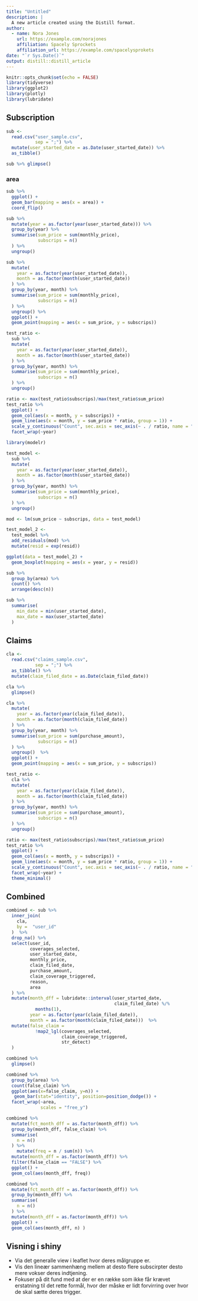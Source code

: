```yaml
---
title: "Untitled"
description: |
  A new article created using the Distill format.
author:
  - name: Nora Jones 
    url: https://example.com/norajones
    affiliation: Spacely Sprockets
    affiliation_url: https://example.com/spacelysprokets
date: "`r Sys.Date()`"
output: distill::distill_article
---
```


```r
knitr::opts_chunk$set(echo = FALSE)
library(tidyverse)
library(ggplot2)
library(plotly)
library(lubridate)
```

## Subscription

```r
sub <- 
  read.csv("user_sample.csv",
           sep = ";") %>% 
  mutate(user_started_date = as.Date(user_started_date)) %>% 
  as_tibble()

sub %>% glimpse()
```


### area

```r
sub %>% 
  ggplot() +
  geom_bar(mapping = aes(x = area)) +
  coord_flip()
```

```r
sub %>% 
  mutate(year = as.factor(year(user_started_date))) %>% 
  group_by(year) %>% 
  summarise(sum_price = sum(monthly_price),
            subscrips = n()
  ) %>% 
  ungroup() 
```

```r
sub %>% 
  mutate(
    year = as.factor(year(user_started_date)),
    month = as.factor(month(user_started_date))
  ) %>% 
  group_by(year, month) %>% 
  summarise(sum_price = sum(monthly_price),
            subscrips = n()
  ) %>% 
  ungroup() %>% 
  ggplot() +
  geom_point(mapping = aes(x = sum_price, y = subscrips))
```

```r
test_ratio <- 
  sub %>% 
  mutate(
    year = as.factor(year(user_started_date)),
    month = as.factor(month(user_started_date))
  ) %>% 
  group_by(year, month) %>% 
  summarise(sum_price = sum(monthly_price),
            subscrips = n()
  ) %>% 
  ungroup() 

ratio <- max(test_ratio$subscrips)/max(test_ratio$sum_price)
test_ratio %>% 
  ggplot() +
  geom_col(aes(x = month, y = subscrips)) +
  geom_line(aes(x = month, y = sum_price * ratio, group = 1)) +
  scale_y_continuous("Count", sec.axis = sec_axis(~ . / ratio, name = "Odds Ratio"))+
  facet_wrap(~year)
```


```r
library(modelr)

test_model <- 
  sub %>% 
  mutate(
    year = as.factor(year(user_started_date)),
    month = as.factor(month(user_started_date))
  ) %>% 
  group_by(year, month) %>% 
  summarise(sum_price = sum(monthly_price),
            subscrips = n()
  ) %>% 
  ungroup()  

mod <- lm(sum_price ~ subscrips, data = test_model)

test_model_2 <- 
  test_model %>% 
  add_residuals(mod) %>% 
  mutate(resid = exp(resid))

ggplot(data = test_model_2) + 
  geom_boxplot(mapping = aes(x = year, y = resid))
```


```r
sub %>% 
  group_by(area) %>% 
  count() %>% 
  arrange(desc(n))
```


```r
sub %>% 
  summarise(
    min_date = min(user_started_date),
    max_date = max(user_started_date)
  )
```

## Claims

```r
cla <- 
  read.csv("claims_sample.csv",
           sep = ";") %>% 
  as_tibble() %>% 
  mutate(claim_filed_date = as.Date(claim_filed_date))
```

```r
cla %>% 
  glimpse()
```

```r
cla %>% 
  mutate(
    year = as.factor(year(claim_filed_date)),
    month = as.factor(month(claim_filed_date))
  ) %>% 
  group_by(year, month) %>% 
  summarise(sum_price = sum(purchase_amount),
            subscrips = n()
  ) %>% 
  ungroup()  %>% 
  ggplot() +
  geom_point(mapping = aes(x = sum_price, y = subscrips))
```

```r
test_ratio <- 
  cla %>% 
  mutate(
    year = as.factor(year(claim_filed_date)),
    month = as.factor(month(claim_filed_date))
  ) %>% 
  group_by(year, month) %>% 
  summarise(sum_price = sum(purchase_amount),
            subscrips = n()
  ) %>% 
  ungroup() 

ratio <- max(test_ratio$subscrips)/max(test_ratio$sum_price)
test_ratio %>% 
  ggplot() +
  geom_col(aes(x = month, y = subscrips)) +
  geom_line(aes(x = month, y = sum_price * ratio, group = 1)) +
  scale_y_continuous("Count", sec.axis = sec_axis(~ . / ratio, name = ""))+
  facet_wrap(~year) +
  theme_minimal()
```


## Combined

```r
combined <- sub %>% 
  inner_join(
    cla,
    by =  "user_id"
  )  %>% 
  drop_na() %>%
  select(user_id,
         coverages_selected, 
         user_started_date,
         monthly_price,
         claim_filed_date,
         purchase_amount,
         claim_coverage_triggered,
         reason,
         area
  ) %>% 
  mutate(month_dff = lubridate::interval(user_started_date,
                                         claim_filed_date) %/%
           months(1),
         year = as.factor(year(claim_filed_date)),
         month = as.factor(month(claim_filed_date)))  %>% 
  mutate(false_claim =
           !map2_lgl(coverages_selected, 
                     claim_coverage_triggered, 
                     str_detect)
  )
```

```r
combined %>% 
  glimpse()
```


```r
combined %>% 
  group_by(area) %>% 
  count(false_claim) %>% 
  ggplot(aes(x=false_claim, y=n)) +
   geom_bar(stat="identity", position=position_dodge()) +
  facet_wrap(~area,
             scales = "free_y")
```

```r
combined %>% 
  mutate(fct_month_dff = as.factor(month_dff)) %>% 
  group_by(month_dff, false_claim) %>% 
  summarise(
    n = n()
  ) %>% 
    mutate(freq = n / sum(n)) %>% 
  mutate(month_dff = as.factor(month_dff)) %>% 
  filter(false_claim == "FALSE") %>% 
  ggplot() +
  geom_col(aes(month_dff, freq))
```
```r
combined %>% 
  mutate(fct_month_dff = as.factor(month_dff)) %>% 
  group_by(month_dff) %>% 
  summarise(
    n = n()
  ) %>% 
  mutate(month_dff = as.factor(month_dff)) %>% 
  ggplot() +
  geom_col(aes(month_dff, n) )
```


## Visning i shiny

* Via det generalle view i leaflet hvor deres målgruppe er.
* Vis den lineær sammenhæng mellem at desto flere subscirpter desto mere vokser
  deres indtjening. 
* Fokuser på dit fund med at der er en række som ikke får krævet erstatning
  til det rette formål, hvor der måske er lidt forvirring over hvor de skal 
  sætte deres trigger. 
